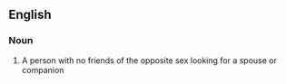 ==English==

===Noun===
{{en-noun|head=[[lonely]]-[[heart]]}}

# {{label|en|informal}} A person with no friends of the opposite sex looking for a spouse or companion